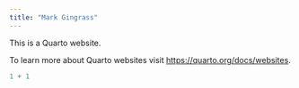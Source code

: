 ```yaml
---
title: "Mark Gingrass"
---
```


This is a Quarto website.

To learn more about Quarto websites visit <https://quarto.org/docs/websites>.

```r
1 + 1
```
